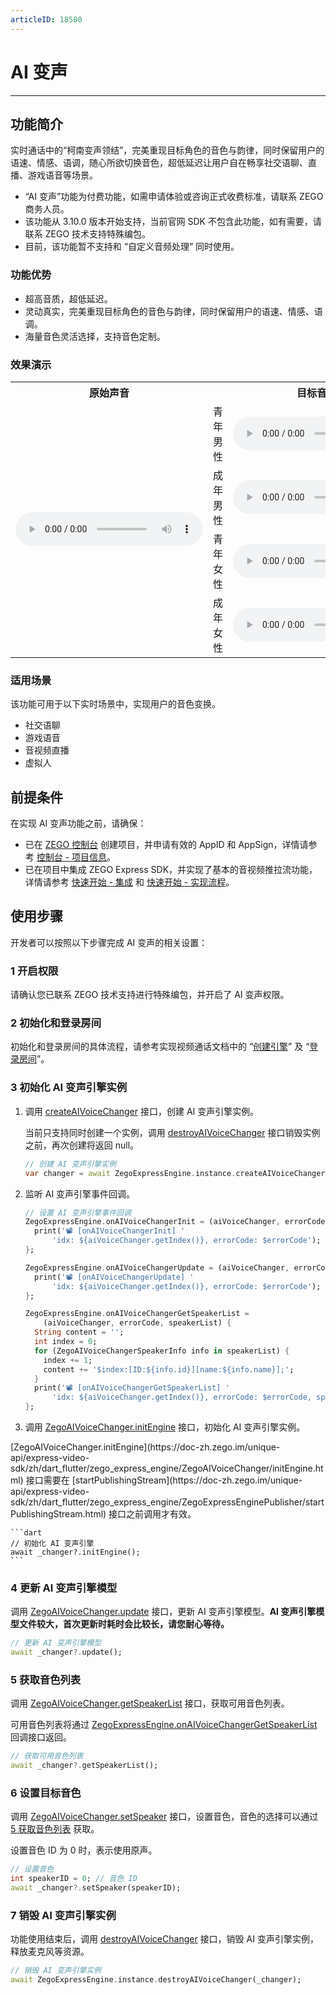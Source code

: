 ```yaml
---
articleID: 18580
---
```

# AI 变声

- - -

## 功能简介

实时通话中的“柯南变声领结”，完美重现目标角色的音色与韵律，同时保留用户的语速、情感、语调，随心所欲切换音色，超低延迟让用户自在畅享社交语聊、直播、游戏语音等场景。

<Warning title="注意">

- “AI 变声”功能为付费功能，如需申请体验或咨询正式收费标准，请联系 ZEGO 商务人员。
- 该功能从 3.10.0 版本开始支持，当前官网 SDK 不包含此功能，如有需要，请联系 ZEGO 技术支持特殊编包。
- 目前，该功能暂不支持和 “自定义音频处理” 同时使用。

</Warning>



### 功能优势

- 超高音质，超低延迟。
- 灵动真实，完美重现目标角色的音色与韵律，同时保留用户的语速、情感、语调。
- 海量音色灵活选择，支持音色定制。

### 效果演示

<table>

<tbody><tr>
<th>原始声音</th>
<th colspan="2">目标音色</th>
<th>AI 变声后</th>
</tr>
<tr>
<td rowspan="4"><audio src="https://storage.zego.im/sdk-doc/doc/video/Express_Video_SDK/Audio/VoiceChanger/original_voice.wav" controls>您的浏览器不支持 audio 标签。</audio></td>
<td>青年男性</td>
<td><audio src="https://storage.zego.im/sdk-doc/doc/video/Express_Video_SDK/Audio/VoiceChanger/young_male_target_voice.wav" controls>您的浏览器不支持 audio 标签。</audio></td>
<td><audio src="https://storage.zego.im/sdk-doc/doc/video/Express_Video_SDK/Audio/VoiceChanger/young_male_changer_voice.wav" controls>您的浏览器不支持 audio 标签。</audio></td>
</tr>
<tr>
<td>成年男性</td>
<td><audio src="https://storage.zego.im/sdk-doc/doc/video/Express_Video_SDK/Audio/VoiceChanger/adult_male_target_voice.wav" controls>您的浏览器不支持 audio 标签。</audio></td>
<td><audio src="https://storage.zego.im/sdk-doc/doc/video/Express_Video_SDK/Audio/VoiceChanger/adult_male_changer_voice.wav" controls>您的浏览器不支持 audio 标签。</audio></td>
</tr>
<tr>
<td>青年女性</td>
<td><audio src="https://storage.zego.im/sdk-doc/doc/video/Express_Video_SDK/Audio/VoiceChanger/young_female_target_voice.wav" controls>您的浏览器不支持 audio 标签。</audio></td>
<td><audio src="https://storage.zego.im/sdk-doc/doc/video/Express_Video_SDK/Audio/VoiceChanger/young_female_changer_voice.wav" controls>您的浏览器不支持 audio 标签。</audio></td>
</tr>
<tr>
<td>成年女性</td>
<td><audio src="https://storage.zego.im/sdk-doc/doc/video/Express_Video_SDK/Audio/VoiceChanger/adult_female_target_voice.wav" controls>您的浏览器不支持 audio 标签。</audio></td>
<td><audio src="https://storage.zego.im/sdk-doc/doc/video/Express_Video_SDK/Audio/VoiceChanger/adult_female_changer_voice.wav" controls>您的浏览器不支持 audio 标签。</audio></td>
</tr>
</tbody></table>

### 适用场景

该功能可用于以下实时场景中，实现用户的音色变换。

- 社交语聊
- 游戏语音
- 音视频直播
- 虚拟人

## 前提条件

在实现 AI 变声功能之前，请确保：

- 已在 [ZEGO 控制台](https://console.zego.im) 创建项目，并申请有效的 AppID 和 AppSign，详情请参考 [控制台 - 项目信息](/console/project-info)。
- 已在项目中集成 ZEGO Express SDK，并实现了基本的音视频推拉流功能，详情请参考 [快速开始 - 集成](!Integration/SDK_Integration) 和 [快速开始 - 实现流程](!Integration/Solution_Implementation)。


## 使用步骤

开发者可以按照以下步骤完成 AI 变声的相关设置：

### 1 开启权限

请确认您已联系 ZEGO 技术支持进行特殊编包，并开启了 AI 变声权限。

### 2 初始化和登录房间

初始化和登录房间的具体流程，请参考实现视频通话文档中的 “[创建引擎](!Integration/Solution_Implementation#initialization)” 及 “[登录房间](!Integration/Solution_Implementation#createroom)”。

### 3 初始化 AI 变声引擎实例

1. 调用 [createAIVoiceChanger](https://doc-zh.zego.im/unique-api/express-video-sdk/zh/dart_flutter/zego_express_engine/ZegoExpressEngineAIVoiceChanger/createAIVoiceChanger.html) 接口，创建 AI 变声引擎实例。

    当前只支持同时创建一个实例，调用 [destroyAIVoiceChanger](https://doc-zh.zego.im/unique-api/express-video-sdk/zh/dart_flutter/zego_express_engine/ZegoExpressEngineAIVoiceChanger/destroyAIVoiceChanger.html) 接口销毁实例之前，再次创建将返回 null。

    ```dart
    // 创建 AI 变声引擎实例
    var changer = await ZegoExpressEngine.instance.createAIVoiceChanger();
    ```

2. 监听 AI 变声引擎事件回调。

    ```dart
    // 设置 AI 变声引擎事件回调
    ZegoExpressEngine.onAIVoiceChangerInit = (aiVoiceChanger, errorCode) {
      print('📽️ [onAIVoiceChangerInit] '
          'idx: ${aiVoiceChanger.getIndex()}, errorCode: $errorCode');
    };

    ZegoExpressEngine.onAIVoiceChangerUpdate = (aiVoiceChanger, errorCode) {
      print('📽️ [onAIVoiceChangerUpdate] '
          'idx: ${aiVoiceChanger.getIndex()}, errorCode: $errorCode');
    };

    ZegoExpressEngine.onAIVoiceChangerGetSpeakerList =
        (aiVoiceChanger, errorCode, speakerList) {
      String content = '';
      int index = 0;
      for (ZegoAIVoiceChangerSpeakerInfo info in speakerList) {
        index += 1;
        content += '$index:[ID:${info.id}][name:${info.name}];';
      }
      print('📽️ [onAIVoiceChangerGetSpeakerList] '
          'idx: ${aiVoiceChanger.getIndex()}, errorCode: $errorCode, speakerList: $content');
    };
    ```

3. 调用 [ZegoAIVoiceChanger.initEngine](https://doc-zh.zego.im/unique-api/express-video-sdk/zh/dart_flutter/zego_express_engine/ZegoAIVoiceChanger/initEngine.html) 接口，初始化 AI 变声引擎实例。

<Warning title="注意">
    [ZegoAIVoiceChanger.initEngine](https://doc-zh.zego.im/unique-api/express-video-sdk/zh/dart_flutter/zego_express_engine/ZegoAIVoiceChanger/initEngine.html) 接口需要在 [startPublishingStream](https://doc-zh.zego.im/unique-api/express-video-sdk/zh/dart_flutter/zego_express_engine/ZegoExpressEnginePublisher/startPublishingStream.html) 接口之前调用才有效。
</Warning>



    ```dart
    // 初始化 AI 变声引擎
    await _changer?.initEngine();
    ```

### 4 更新 AI 变声引擎模型

调用 [ZegoAIVoiceChanger.update](https://doc-zh.zego.im/unique-api/express-video-sdk/zh/dart_flutter/zego_express_engine/ZegoAIVoiceChanger/update.html) 接口，更新 AI 变声引擎模型。**AI 变声引擎模型文件较大，首次更新时耗时会比较长，请您耐心等待。**

```dart
// 更新 AI 变声引擎模型
await _changer?.update();
```

### 5 获取音色列表

调用 [ZegoAIVoiceChanger.getSpeakerList](https://doc-zh.zego.im/unique-api/express-video-sdk/zh/dart_flutter/zego_express_engine/ZegoAIVoiceChanger/getSpeakerList.html) 接口，获取可用音色列表。

可用音色列表将通过 [ZegoExpressEngine.onAIVoiceChangerGetSpeakerList](https://doc-zh.zego.im/unique-api/express-video-sdk/zh/dart_flutter/zego_express_engine/ZegoExpressEngine/onAIVoiceChangerGetSpeakerList.html) 回调接口返回。

```dart
// 获取可用音色列表
await _changer?.getSpeakerList();
```

### 6 设置目标音色

调用 [ZegoAIVoiceChanger.setSpeaker](https://doc-zh.zego.im/unique-api/express-video-sdk/zh/dart_flutter/zego_express_engine/ZegoAIVoiceChanger/setSpeaker.html) 接口，设置音色，音色的选择可以通过 [5 获取音色列表](!AI_VoiceChanger#3_5) 获取。

设置音色 ID 为 0 时，表示使用原声。

```dart
// 设置音色
int speakerID = 0; // 音色 ID
await _changer?.setSpeaker(speakerID);
```

### 7 销毁 AI 变声引擎实例

功能使用结束后，调用 [destroyAIVoiceChanger](https://doc-zh.zego.im/unique-api/express-video-sdk/zh/dart_flutter/zego_express_engine/ZegoExpressEngineAIVoiceChanger/destroyAIVoiceChanger.html) 接口，销毁 AI 变声引擎实例，释放麦克风等资源。

```dart
// 销毁 AI 变声引擎实例
await ZegoExpressEngine.instance.destroyAIVoiceChanger(_changer);
```
